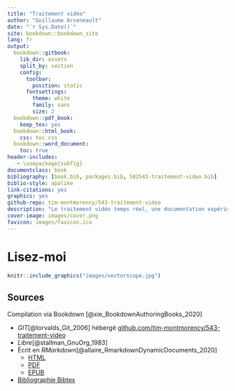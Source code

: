 ```yaml
--- 
title: "Traitement vidéo"
author: "Guillaume Arseneault"
date: "`r Sys.Date()`"
site: bookdown::bookdown_site
lang: fr
output:
  bookdown::gitbook:
    lib_dir: assets
    split_by: section
    config:
      toolbar:
        position: static
      fontsettings:
        theme: white
        family: sans
        size: 2
  bookdown::pdf_book:
    keep_tex: yes
  bookdown::html_book:
    css: toc.css
  bookdown::word_document:
    toc: true
header-includes:
   - \usepackage{subfig}
documentclass: book
bibliography: [book.bib, packages.bib, 582543-traitement-video.bib]
biblio-style: apalike
link-citations: yes
graphics: yes
github-repo: tim-montmorency/543-traitement-video
description: "Le traitement vidéo temps réel, une documentation expérimentale"
cover-image: images/cover.png
favicon: images/favicon.ico
---
```

# Lisez-moi {-}

```r
knitr::include_graphics("images/vectorscope.jpg")
```

## Sources {-}

Compilation via Bookdown [@xie_BookdownAuthoringBooks_2020] 

* *GIT*[@torvalds_Git_2006] hébergé [github.com/tim-montmorency/543-traitement-video](https://github.com/tim-montmorency/543-traitement-video){target="_blank"}
* *Libre*[@stallman_GnuOrg_1983] 
* Écrit en *RMarkdown*[@allaire_RmarkdownDynamicDocuments_2020]  
  * [HTML](https://tim-montmorency.com/543-traitement-video/){target="_blank"}
  *	[PDF](https://tim-montmorency.com/543-traitement-video/traitement-video.pdf){target="_blank"}
  * [EPUB](https://tim-montmorency.com/543-traitement-video/traitement-video.epub){target="_blank"}
* [Bibliographie Bibtex](https://github.com/tim-montmorency/543-traitement-video/blob/master/582543-traitement-video.bib){target="_blank"} 


